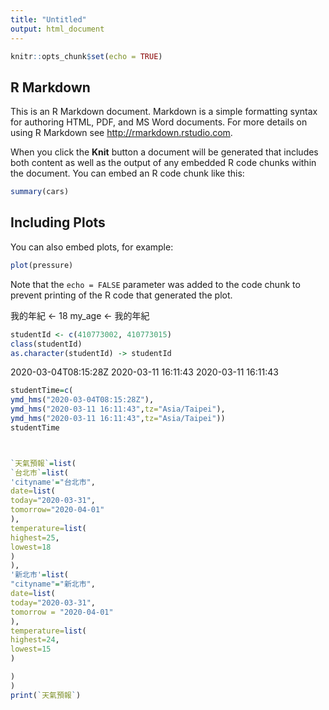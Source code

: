 ```yaml
---
title: "Untitled"
output: html_document
---
```


```r
knitr::opts_chunk$set(echo = TRUE)
```

## R Markdown

This is an R Markdown document. Markdown is a simple formatting syntax for authoring HTML, PDF, and MS Word documents. For more details on using R Markdown see <http://rmarkdown.rstudio.com>.

When you click the **Knit** button a document will be generated that includes both content as well as the output of any embedded R code chunks within the document. You can embed an R code chunk like this:

```r
summary(cars)
```

## Including Plots

You can also embed plots, for example:


```r
plot(pressure)
```

Note that the `echo = FALSE` parameter was added to the code chunk to prevent printing of the R code that generated the plot.

我的年紀 <- 18
my_age <- 我的年紀


```r
studentId <- c(410773002, 410773015)
class(studentId)
as.character(studentId) -> studentId
```
2020-03-04T08:15:28Z 2020-03-11 16:11:43 2020-03-11 16:11:43
```r
studentTime=c(
ymd_hms("2020-03-04T08:15:28Z"),
ymd_hms("2020-03-11 16:11:43",tz="Asia/Taipei"),
ymd_hms("2020-03-11 16:11:43",tz="Asia/Taipei"))
studentTime




```



```r
`天氣預報`=list(
`台北市`=list(
'cityname'="台北市",
date=list(
today="2020-03-31",
tomorrow="2020-04-01"
),
temperature=list(
highest=25,
lowest=18
)
),
'新北市'=list(
"cityname"="新北市",
date=list(
today="2020-03-31", 
tomorrow = "2020-04-01"
),
temperature=list(
highest=24,
lowest=15
)

)
)
print(`天氣預報`)
```